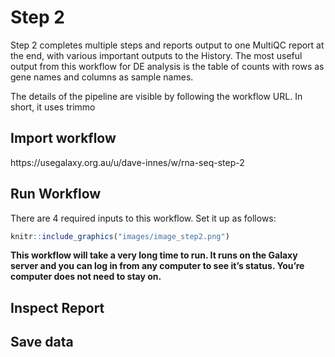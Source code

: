 # Step 2
Step 2 completes multiple steps and reports output to one MultiQC report at the end, with various important outputs to the History.
The most useful output from this workflow for DE analysis is the table of counts with rows as gene names and columns as sample names.

The details of the pipeline are visible by following the workflow URL. In short, it uses trimmo

## Import workflow 
https://usegalaxy.org.au/u/dave-innes/w/rna-seq-step-2


## Run Workflow
There are 4 required inputs to this workflow. Set it up as follows:

```r
knitr::include_graphics("images/image_step2.png")
```


__This workflow will take a very long time to run. It runs on the Galaxy server and you can log in from any computer to see it's status. You're computer does not need to stay on.__


## Inspect Report


## Save data
